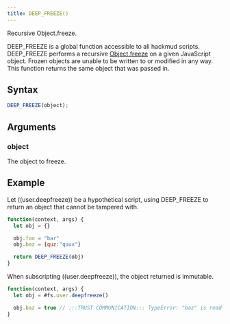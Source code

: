 ```yaml
---
title: DEEP_FREEZE()
---
```


Recursive Object.freeze.

DEEP_FREEZE is a global function accessible to all hackmud scripts. DEEP_FREEZE performs a recursive [Object.freeze](https://developer.mozilla.org/en-US/docs/Web/JavaScript/Reference/Global_Objects/Object/freeze) on a given JavaScript object. Frozen objects are unable to be written to or modified in any way. This function returns the same object that was passed in.

## Syntax

```js
DEEP_FREEZE(object);
```

## Arguments

### object

The object to freeze.

## Example

Let ((user.deepfreeze)) be a hypothetical script, using DEEP_FREEZE to return an object that cannot be tampered with.

```js
function(context, args) {
  let obj = {}

  obj.foo = "bar"
  obj.baz = {quz:"quux"}

  return DEEP_FREEZE(obj)
}
```

When subscripting ((user.deepfreeze)), the object returned is immutable.

```js
function(context, args) {
  let obj = #fs.user.deepfreeze()

  obj.baz = true // :::TRUST COMMUNICATION::: TypeError: "baz" is read-only
}
```
